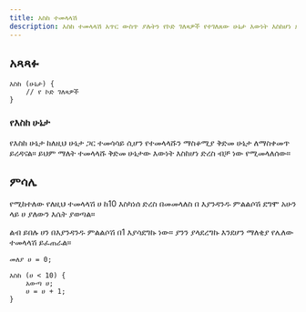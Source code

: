 ```yaml
---
title: እስከ ተመላላሽ
description: እስከ ተመላላሽ አጥር ውስጥ ያሉትን የኮድ ገለጻዎች የተገለጸው ሁኔታ እውነት እስከሆነ ድረስ ለመተግበር ይረዳል
---
```


## አጻጻፉ

```ahadu
እስከ (ሁኔታ) {
    // የ ኮድ ገለጻዎች
}
```

### የእስከ ሁኔታ

የእስከ ሁኔታ ከለዚህ ሁኔታ ጋር ተመሳሳይ ሲሆን የተመላላሹን ማስቆሚያ ቅድመ ሁኔታ ለማስቀመጥ ይረዳናል። ይህም ማለት ተመላላሹ ቅድመ ሁኔታው እውነት እስከሆነ ድረስ ብቻ ነው የሚመላለሰው።

## ምሳሌ

የሚከተለው የለዚህ ተመላላሽ ሀ ከ10 እስካነሰ ድረስ በመመላለስ በ እያንዳንዱ ምልልሶሽ ደግሞ አሁን ላይ ሀ ያለውን እሴት ያወጣል።

ልብ ይበሉ ሀን በእያንዳንዱ ምልልሶሽ በ1 እያሳደግኩ ነው። ያንን ያላደረግኩ እንደሆን ማለቂያ የሌለው ተመላላሽ ይፈጠራል።

```ahadu
መለያ ሀ = 0;

እስከ (ሀ < 10) {
    አውጣ ሀ;
    ሀ = ሀ + 1;
}
```